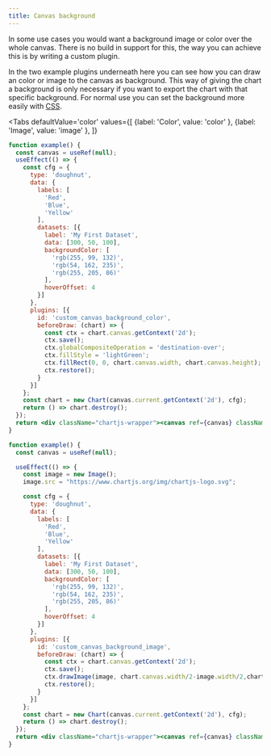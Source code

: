 ```yaml
---
title: Canvas background
---
```


In some use cases you would want a background image or color over the whole canvas. There is no build in support for this, the way you can achieve this is by writing a custom plugin.

In the two example plugins underneath here you can see how you can draw an color or image to the canvas as background. This way of giving the chart a background is only necessary if you want to export the chart with that specific background.
For normal use you can set the background more easily with [CSS](https://www.w3schools.com/cssref/css3_pr_background.asp).


<Tabs
    defaultValue='color'
    values={[
        {label: 'Color', value: 'color' },
        {label: 'Image', value: 'image' },
    ]}
>
<TabItem value="color">

```jsx live
function example() {
  const canvas = useRef(null);
  useEffect(() => {
    const cfg = {
      type: 'doughnut',
      data: {
        labels: [
          'Red',
          'Blue',
          'Yellow'
        ],
        datasets: [{
          label: 'My First Dataset',
          data: [300, 50, 100],
          backgroundColor: [
            'rgb(255, 99, 132)',
            'rgb(54, 162, 235)',
            'rgb(255, 205, 86)'
          ],
          hoverOffset: 4
        }]
      },
	  plugins: [{
	    id: 'custom_canvas_background_color',
	    beforeDraw: (chart) => {
          const ctx = chart.canvas.getContext('2d');
          ctx.save();
          ctx.globalCompositeOperation = 'destination-over';
          ctx.fillStyle = 'lightGreen';
          ctx.fillRect(0, 0, chart.canvas.width, chart.canvas.height);
          ctx.restore();
	    }
      }]
    };
    const chart = new Chart(canvas.current.getContext('2d'), cfg);
    return () => chart.destroy();
  });
  return <div className="chartjs-wrapper"><canvas ref={canvas} className="chartjs"></canvas></div>;
}
```

</TabItem>

<TabItem value="image">

```jsx live
function example() {
  const canvas = useRef(null);

  useEffect(() => {
    const image = new Image();
    image.src = "https://www.chartjs.org/img/chartjs-logo.svg";

    const cfg = {
      type: 'doughnut',
      data: {
        labels: [
          'Red',
          'Blue',
          'Yellow'
        ],
        datasets: [{
          label: 'My First Dataset',
          data: [300, 50, 100],
          backgroundColor: [
            'rgb(255, 99, 132)',
            'rgb(54, 162, 235)',
            'rgb(255, 205, 86)'
          ],
          hoverOffset: 4
        }]
      },
	  plugins: [{
	    id: 'custom_canvas_background_image',
	    beforeDraw: (chart) => {
	      const ctx = chart.canvas.getContext('2d');
          ctx.save();
          ctx.drawImage(image, chart.canvas.width/2-image.width/2,chart.canvas.height/2-image.height/2);
          ctx.restore();
	    }
      }]
    };
    const chart = new Chart(canvas.current.getContext('2d'), cfg);
    return () => chart.destroy();
  });
  return <div className="chartjs-wrapper"><canvas ref={canvas} className="chartjs"></canvas></div>;
}
```

</TabItem>
</Tabs>
